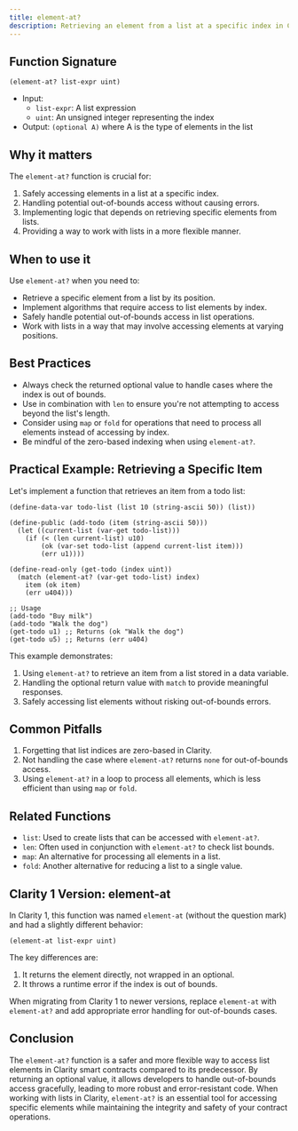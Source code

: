 ```yaml
---
title: element-at?
description: Retrieving an element from a list at a specific index in Clarity smart contracts.
---
```


## Function Signature

```clarity
(element-at? list-expr uint)
```

- Input: 
  - `list-expr`: A list expression
  - `uint`: An unsigned integer representing the index
- Output: `(optional A)` where A is the type of elements in the list

## Why it matters

The `element-at?` function is crucial for:

1. Safely accessing elements in a list at a specific index.
2. Handling potential out-of-bounds access without causing errors.
3. Implementing logic that depends on retrieving specific elements from lists.
4. Providing a way to work with lists in a more flexible manner.

## When to use it

Use `element-at?` when you need to:

- Retrieve a specific element from a list by its position.
- Implement algorithms that require access to list elements by index.
- Safely handle potential out-of-bounds access in list operations.
- Work with lists in a way that may involve accessing elements at varying positions.

## Best Practices

- Always check the returned optional value to handle cases where the index is out of bounds.
- Use in combination with `len` to ensure you're not attempting to access beyond the list's length.
- Consider using `map` or `fold` for operations that need to process all elements instead of accessing by index.
- Be mindful of the zero-based indexing when using `element-at?`.

## Practical Example: Retrieving a Specific Item

Let's implement a function that retrieves an item from a todo list:

```clarity
(define-data-var todo-list (list 10 (string-ascii 50)) (list))

(define-public (add-todo (item (string-ascii 50)))
  (let ((current-list (var-get todo-list)))
    (if (< (len current-list) u10)
        (ok (var-set todo-list (append current-list item)))
        (err u1))))

(define-read-only (get-todo (index uint))
  (match (element-at? (var-get todo-list) index)
    item (ok item)
    (err u404)))

;; Usage
(add-todo "Buy milk")
(add-todo "Walk the dog")
(get-todo u1) ;; Returns (ok "Walk the dog")
(get-todo u5) ;; Returns (err u404)
```




This example demonstrates:
1. Using `element-at?` to retrieve an item from a list stored in a data variable.
2. Handling the optional return value with `match` to provide meaningful responses.
3. Safely accessing list elements without risking out-of-bounds errors.

## Common Pitfalls

1. Forgetting that list indices are zero-based in Clarity.
2. Not handling the case where `element-at?` returns `none` for out-of-bounds access.
3. Using `element-at?` in a loop to process all elements, which is less efficient than using `map` or `fold`.

## Related Functions

- `list`: Used to create lists that can be accessed with `element-at?`.
- `len`: Often used in conjunction with `element-at?` to check list bounds.
- `map`: An alternative for processing all elements in a list.
- `fold`: Another alternative for reducing a list to a single value.

## Clarity 1 Version: element-at

In Clarity 1, this function was named `element-at` (without the question mark) and had a slightly different behavior:

```clarity
(element-at list-expr uint)
```

The key differences are:
1. It returns the element directly, not wrapped in an optional.
2. It throws a runtime error if the index is out of bounds.

When migrating from Clarity 1 to newer versions, replace `element-at` with `element-at?` and add appropriate error handling for out-of-bounds cases.

## Conclusion

The `element-at?` function is a safer and more flexible way to access list elements in Clarity smart contracts compared to its predecessor. By returning an optional value, it allows developers to handle out-of-bounds access gracefully, leading to more robust and error-resistant code. When working with lists in Clarity, `element-at?` is an essential tool for accessing specific elements while maintaining the integrity and safety of your contract operations.

